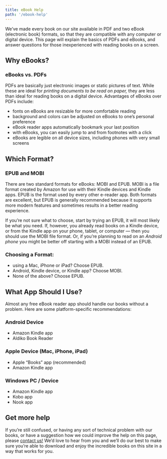 ```yaml
---
title: eBook Help
path: '/ebook-help'
---
```


<Lead>
  We’ve made every book on our site available in PDF and two eBook (electronic book)
  formats, so that they are compatible with any computer or digital device. This page will
  explain the basics of PDFs and eBooks, and answer questions for those inexperienced with
  reading books on a screen.
</Lead>

## Why eBooks?

### eBooks vs. PDFs

PDFs are basically just electronic images or static pictures of text. While these are
ideal for _printing documents to be read on paper,_ they are less than ideal for reading
books on a digital device. Advantages of eBooks over PDFs include:

- fonts on eBooks are resizable for more comfortable reading
- background and colors can be adjusted on eBooks to one&rsquo;s personal preference
- eBook reader apps automatically bookmark your last position
- with eBooks, you can easily jump to and from footnotes with a click
- eBooks are legible on all device sizes, including phones with very small screens

## Which Format?

### EPUB and MOBI

There are two standard formats for eBooks: MOBI and EPUB. MOBI is a file format created by
Amazon for use with their Kindle devices and Kindle apps. EPUB is the format used by every
other e-reader app. Both formats are excellent, but EPUB is generally recommended because
it supports more modern features and sometimes results in a better reading experience.

If you’re not sure what to choose, start by trying an EPUB, it will most likely be what
you need. If, however, you already read books on a Kindle device, or from the Kindle app
on your phone, tablet, or computer — then you should use the MOBI file format. Or, if
you’re planning to read on an _Android phone_ you might be better off starting with a MOBI
instead of an EPUB.

### Choosing a Format:

- using a Mac, iPhone or iPad? Choose EPUB.
- Android, Kindle device, or Kindle app? Choose MOBI.
- None of the above? Choose EPUB.

## What App Should I Use?

Almost any free eBook reader app should handle our books without a problem. Here are some
platform-specific recommendations:

### Android Device

- Amazon Kindle app
- Aldiko Book Reader

### Apple Device (Mac, iPhone, iPad)

- Apple “Books” app (recommended)
- Amazon Kindle app

### Windows PC / Device

- Amazon Kindle app
- Kobo app
- Nook app

## Get more help

If you’re still confused, or having any sort of technical problem with our books, or have
a suggestion how we could improve the help on this page, please [contact us!](./contact)
We’d love to hear from you and we’ll do our best to make sure you’re able to download and
enjoy the incredible books on this site in a way that works for you.
